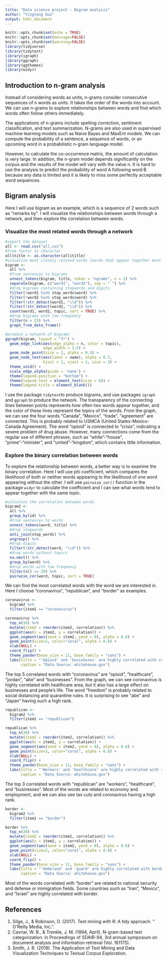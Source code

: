 ```yaml
---
title: "Data science project - Bigram analysis"
author: "Yingtong Guo"
output: html_document
---
```


```r
knitr::opts_chunk$set(echo = TRUE)
knitr::opts_chunk$set(message=FALSE)
knitr::opts_chunk$set(warning=FALSE)
library(tidyverse)
library(tidytext)
library(igraph)
library(ggraph)
library(ggthemes)
library(widyr)
```

## Introduction to n-gram analysis
Instead of considering words as units, n-grams consider consecutive sequences of n words as units. It takes the order of the words into account. We can use n-grams to explore relationships between words and find which words often follow others immediately.

The applications of n-grams include spelling correction, sentiment classification, and text summarization. N-grams are also used in supervised machine learning models such as Naive Bayes and MaxEnt models. We can compute the probability of a sentence, a sequence of words, or an upcoming word in a probabilistic n-gram language model.

However, to calculate the co-occurrence matrix, the amount of calculation is very large. In addition, the n-gram model depends significantly on the corpus and the results of the model will vary with the value n. It is hard to use the analysis to predict the probability of word A following word B because any data is limited and it is likely to miss some perfectly acceptable word sequences.

## Bigram analysis
Here I will use bigram as an example, which is a sequence of 2 words such as "remarks by". I will visualize the relationships between words through a network, and then explore the correlation between words.

### Visualize the most related words through a network
```r
#import the dataset
all <- read.csv("all.csv")
#from factor to character
all$title <- as.character(all$title)
#visualize most closely related words (words that appear together most often)
bigram <-
  all %>%
  #from sentences to bigrams
  unnest_tokens(bigram, title, token = "ngrams", n = 2) %>%
  separate(bigram, c("word1", "word2"), sep = " ") %>%
  #drop bigrams containing stopwords and digits
  filter(!word1 %in% stop_words$word) %>%
  filter(!word2 %in% stop_words$word) %>%
  filter(!str_detect(word1, "\\d")) %>%
  filter(!str_detect(word2, "\\d")) %>%
  count(word1, word2, topic, sort = TRUE) %>%
  #drop bigrams with low frequency
  filter(n > 25) %>%
  graph_from_data_frame()

#produce a network of bigrams
ggraph(bigram, layout = "fr") +
  geom_edge_link(aes(edge_alpha = n, color = topic), 
                 edge_width = 1.5) +
  geom_node_point(size = 2, alpha = 0.5) +
  geom_node_text(aes(label = name), alpha = 0.7,
                 hjust = 1, vjust = 1, size = 3) +
  theme_void() +
  scale_edge_alpha(guide = 'none') +
  theme(legend.position = "bottom") +
  theme(legend.text = element_text(size = 8)) +
  theme(legend.title = element_blank())
```

I use the package `tidytext`to produce bigrams, and use packages `igraph` and `ggraph` to produce the network. The transparency of the connecting lines between points represents how often two words appear together, and the color of these lines represent the topics of the words. From the graph, we can see the four words "Canada", "Mexico", "trade", "agreement" are connected. This is probably related to USMCA (United States-Mexico-Canada Agreement). The word "opioid" is connected to "crisis", indicating a severe problem of drug abuse. However, many connections come from the regular use of different phrases, such as "white"-"house", "prime"-"minister", and "united"-"kingdom", which contains little information.

### Explore the binary correlation between words
To explore the relationship between words, a better way is to examine the binary correlation. Here I will use phi coefficient, which compares the likelihood of both or neither words appearing to the likelihood of one word appearing without the other. I will use `pairwise_cor()` function in the package `widyr` to calculate the coefficient and I can see what words tend to appear together with the same topic.

```r
#calculate the correlation between words
bigram2 <-
  all %>% 
  group_by(id) %>%
  #from sentences to words
  unnest_tokens(word, title) %>%  
  #drop stopwords
  anti_join(stop_words) %>%   
  ungroup() %>%
  #drop digits
  filter(!str_detect(word, "\\d")) %>%
  #drop words without topics
  na.omit() %>%
  group_by(word) %>%
  #drop words with low frequency
  filter(n() >= 20) %>%
  pairwise_cor(word, topic, sort = TRUE)
```

We can find the most correlated words with the word we are interested in. Here I choose "coronavirus", "republican", and "border" as examples.

```r
coronavirus <-
  bigram2 %>%
  filter(item1 == "coronavirus")

coronavirus %>%
  top_n(30) %>%
  mutate(item2 = reorder(item2, correlation)) %>% 
  ggplot(aes(x = item2, y = correlation)) +
  geom_segment(aes(xend = item2, yend = 0), alpha = 0.6) +
  geom_point(size=2, color="coral", alpha = 0.8) +
  xlab(NULL) +
  coord_flip() +
  theme_pander(base_size = 11, base_family = "sans") +
  labs(title = "'Opioid' and 'businesses' are highly correlated with coronavirus",
       caption = "Data Source: whitehouse.gov")
```

The top 5 correlated words with "coronavirus" are "opioid", "healthcare", "jordan", "abe" and "businesses". From the graph, we can see coronavirus is highly correlated with healthcare area, but it also has a large effect on businesses and people's life. The word "freedom" is probably related to social distancing and quarantine rules. It is surprising to see "abe" and "Japan" having such a high rank.

```r
republican <-
  bigram2 %>%
  filter(item1 == "republican")

republican %>%
  top_n(30) %>%
  mutate(item2 = reorder(item2, correlation)) %>% 
  ggplot(aes(x = item2, y = correlation)) +
  geom_segment(aes(xend = item2, yend = 0), alpha = 0.6) +
  geom_point(size=2, color="coral", alpha = 0.8) +
  xlab(NULL) +
  coord_flip() +
  theme_pander(base_size = 11, base_family = "sans") +
  labs(title = "'Workers' and 'healthcare' are highly correlated with republican",
       caption = "Data Source: whitehouse.gov")
```

The top 3 correlated words with "republican" are "workers", "healthcare", and "businesses". Most of the words are related to economy and employment, and we can also see tax cuts and coronavirus having a high rank. 

```r
border <-
  bigram2 %>%
  filter(item1 == "border")

border %>%
  top_n(30) %>%
  mutate(item2 = reorder(item2, correlation)) %>% 
  ggplot(aes(x = item2, y = correlation)) +
  geom_segment(aes(xend = item2, yend = 0), alpha = 0.6) +
  geom_point(size=2, color="coral", alpha = 0.8) +
  xlab(NULL) +
  coord_flip() +
  theme_pander(base_size = 11, base_family = "sans") +
  labs(title = "'Homeland' and 'guard' are highly correlated with border",
       caption = "Data Source: whitehouse.gov")
```

Most of the words correlated with "border" are related to national security and defense or immigration fields. Some countries such as "Iran", "Mexico", and "Israel" are highly correlated with border.

## References
1. Silge, J., & Robinson, D. (2017). Text mining with R: A tidy approach. " O'Reilly Media, Inc.".
2. Cavnar, W. B., & Trenkle, J. M. (1994, April). N-gram-based text categorization. In Proceedings of SDAIR-94, 3rd annual symposium on document analysis and information retrieval (Vol. 161175).
3. Smith, J. R. (2018). The Application of Text Mining and Data Visualization Techniques to Textual Corpus Exploration.
